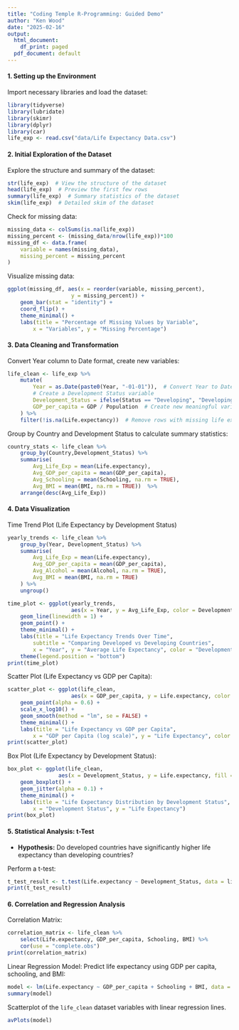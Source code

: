 ```yaml
---
title: "Coding Temple R-Programming: Guided Demo"
author: "Ken Wood"
date: "2025-02-16"
output:
  html_document:
    df_print: paged
  pdf_document: default
---
```

#### 1. Setting up the Environment

Import necessary libraries and load the dataset:

```r
library(tidyverse)
library(lubridate)
library(skimr)
library(dplyr)
library(car)
life_exp <- read.csv("data/Life Expectancy Data.csv")
```
#### 2. Initial Exploration of the Dataset

Explore the structure and summary of the dataset:

```r
str(life_exp)  # View the structure of the dataset
head(life_exp)  # Preview the first few rows
summary(life_exp)  # Summary statistics of the dataset
skim(life_exp)  # Detailed skim of the dataset
```
Check for missing data:

```r
missing_data <- colSums(is.na(life_exp))
missing_percent <- (missing_data/nrow(life_exp))*100
missing_df <- data.frame(
    variable = names(missing_data),
    missing_percent = missing_percent
)
```

Visualize missing data:

```r
ggplot(missing_df, aes(x = reorder(variable, missing_percent),
                    y = missing_percent)) +
    geom_bar(stat = "identity") +
    coord_flip() +
    theme_minimal() +
    labs(title = "Percentage of Missing Values by Variable",
        x = "Variables", y = "Missing Percentage")

```

#### 3. Data Cleaning and Transformation

Convert Year column to Date format, create new variables:

```r
life_clean <- life_exp %>%
    mutate(
        Year = as.Date(paste0(Year, "-01-01")),  # Convert Year to Date format
        # Create a Development Status variable
        Development_Status = ifelse(Status == "Developing", "Developing", "Developed"),  
        GDP_per_capita = GDP / Population  # Create new meaningful variable for GDP per capita
    ) %>%
    filter(!is.na(Life.expectancy))  # Remove rows with missing life expectancy values
```

Group by Country and Development Status to calculate summary statistics:

```r
country_stats <- life_clean %>%
    group_by(Country,Development_Status) %>%
    summarise(
        Avg_Life_Exp = mean(Life.expectancy),
        Avg_GDP_per_capita = mean(GDP_per_capita),
        Avg_Schooling = mean(Schooling, na.rm = TRUE),
        Avg_BMI = mean(BMI, na.rm = TRUE))  %>%
    arrange(desc(Avg_Life_Exp))
```

#### 4. Data Visualization

Time Trend Plot (Life Expectancy by Development Status)

```r
yearly_trends <- life_clean %>%
    group_by(Year, Development_Status) %>%
    summarise(
        Avg_Life_Exp = mean(Life.expectancy),
        Avg_GDP_per_capita = mean(GDP_per_capita),
        Avg_Alcohol = mean(Alcohol, na.rm = TRUE),
        Avg_BMI = mean(BMI, na.rm = TRUE)
    ) %>%
    ungroup()

time_plot <- ggplot(yearly_trends,
                    aes(x = Year, y = Avg_Life_Exp, color = Development_Status)) +
    geom_line(linewidth = 1) +
    geom_point() +
    theme_minimal() +
    labs(title = "Life Expectancy Trends Over Time",
        subtitle = "Comparing Developed vs Developing Countries",
        x = "Year", y = "Average Life Expectancy", color = "Development Status") +
    theme(legend.position = "bottom")
print(time_plot)
```

Scatter Plot (Life Expectancy vs GDP per Capita):

```r
scatter_plot <- ggplot(life_clean,
                    aes(x = GDP_per_capita, y = Life.expectancy, color = Development_Status)) +
    geom_point(alpha = 0.6) +
    scale_x_log10() +
    geom_smooth(method = "lm", se = FALSE) +
    theme_minimal() +
    labs(title = "Life Expectancy vs GDP per Capita",
        x = "GDP per Capita (log scale)", y = "Life Expectancy", color = "Development Status")
print(scatter_plot)
```

Box Plot (Life Expectancy by Development Status):

```r
box_plot <- ggplot(life_clean,
                aes(x = Development_Status, y = Life.expectancy, fill = Development_Status)) +
    geom_boxplot() +
    geom_jitter(alpha = 0.1) +
    theme_minimal() +
    labs(title = "Life Expectancy Distribution by Development Status",
        x = "Development Status", y = "Life Expectancy")
print(box_plot)
```

#### 5. Statistical Analysis: t-Test

- **Hypothesis:** Do developed countries have significantly higher life expectancy than developing countries?

Perform a t-test:

```r
t_test_result <- t.test(Life.expectancy ~ Development_Status, data = life_clean)
print(t_test_result)
```

#### 6. Correlation and Regression Analysis

Correlation Matrix:

```r
correlation_matrix <- life_clean %>%
    select(Life.expectancy, GDP_per_capita, Schooling, BMI) %>%
    cor(use = "complete.obs")
print(correlation_matrix)
```

Linear Regression Model: Predict life expectancy using GDP per capita, schooling, and BMI:
```r
model <- lm(Life.expectancy ~ GDP_per_capita + Schooling + BMI, data = life_clean)
summary(model)
```
Scatterplot of the `life_clean` dataset variables with linear regression lines.

```r
avPlots(model)
```



